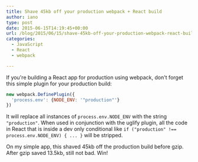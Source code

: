 ```yaml
---
title: Shave 45kb off your production webpack + React build
author: iano
type: post
date: 2015-06-15T14:19:45+00:00
url: /blog/2015/06/15/shave-45kb-off-your-production-webpack-react-build/
categories:
  - JavaScript
  - React
  - webpack

---
```

If you're building a React app for production using webpack, don't forget this simple plugin for your production build:

```javascript
new webpack.DefinePlugin({
  'process.env': {NODE_ENV: '"production"'}
})

```

It will replace all instances of `process.env.NODE_ENV` with the string `"production"`. When used in conjunction with the uglify plugin, all the code in React that is inside a dev only conditional like `if ("production" !== process.env.NODE_ENV) { ... }` will be stripped.

On my simple app, this shaved 45kb off the production build before gzip. After gzip saved 13.5kb, still not bad. Win!